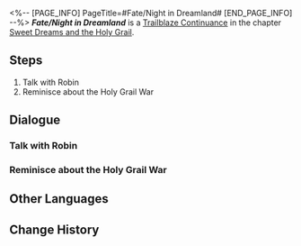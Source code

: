 <%-- [PAGE_INFO]
PageTitle=#Fate/Night in Dreamland#
[END_PAGE_INFO] --%>
{{Stub|Dialogue.}}
{{Mission Infobox
|id            = 1040531
|title         = 
|image         = <!--Mission Fate/Night in Dreamland.png-->
|type          = Trailblaze Continuance
|event_name    = 
|chapter       = Sweet Dreams and the Holy Grail
|requirements  = 
* [[Trailblaze Mission]] ''[[Stranger in a Strange Land]]'' completed
* [[Trailblaze Continuance]] ''[[Battles Without Ninja and Humanity]]'' completed
|summary       = In the dreamland of extravagant indulgence, the almighty wish-granting chalice has been reduced to a gambling chip, now merely a prize in a variety show. Heroes of Penacony's past answer its call, but the one who forms a contract with you is a Servant from another world. And from the shadows, a hidden mastermind orchestrates a deadly game where heroes are pitted against heroes... or are they?
|characters    = Trailblazer
|startLocation = [[Penacony]] - [[(The Radiant Feldspar/The Trailblaze's Stern/The Tatalov/The Soaring Clock Hand)]]
|world         = Penacony
|area          = (The Radiant Feldspar/The Trailblaze's Stern/The Tatalov/The Soaring Clock Hand)
|prev          = Battles Without Ninja and Humanity
|next          = Fate/Back to the Age of Silence
|rewards       = Trailblaze EXP*500; Stellar Jade*60; Traveler's Guide*4; Refined Aether*4; Credit*80,000
}}
'''''Fate/Night in Dreamland''''' is a [[Trailblaze Continuance]] in the chapter [[Sweet Dreams and the Holy Grail]].

==Steps==
# Talk with Robin
# Reminisce about the Holy Grail War

<!--
==Gameplay Notes==

--><!--
==Trial Character==

-->
==Dialogue==
{{Stub Dialogue}}
===Talk with Robin{{subst:void|<!--104053101-->}}===
{{Mission Description|type=continuance|location=(The Radiant Feldspar/The Trailblaze's Stern/The Tatalov/The Soaring Clock Hand)|Robin just showed up with some weird treasure &mdash; a Holy Grail that grants wishes? Man, that's awesome.}}
{{Dialogue Start}}
:{{tx}}
{{Dialogue End}}

===Reminisce about the Holy Grail War{{subst:void|<!--104053103-->}}===
{{Mission Description|type=continuance|location=(The Radiant Feldspar/The Trailblaze's Stern/The Tatalov/The Soaring Clock Hand)|update|As you stare into the Holy Grail, memories start to bubble up. You've been so forgetful lately. Maybe it's time to ask one of those Memokeepers to check your head? Eh, then again, most of them are pretty flaky anyway.}}
{{Dialogue Start}}
:{{tx}}
{{Dialogue End}}

==Other Languages==
{{Other Languages
|en   = Fate/Night in Dreamland
|zhs  = 命运/驻足梦国之夜
|zht  = 命運/駐足夢國之夜
|ja   = Fate&nbsp;/&nbsp;夢の国で足を休める夜
|ko   = Fate/꿈나라의 밤에 머물며
|es   = Fate/Noche de los sueños detenidos
|fr   = Fate/Nuit des rêves réprimés
|ru   = Судьба: Ночь сновидений
|th   = Fate/ ณ รัตติกาลแห่งแดนฝัน
|vi   = Fate/Đêm Dừng Chân Nơi Giấc Mơ
|de   = Fate/Verweilen in der Nacht des Traumlandes
|id   = Fate/Malam di Negeri Mimpi
|pt   = Fate/Noite na Terra dos Sonhos
}}

==Change History==
{{Change History|3.4}}
